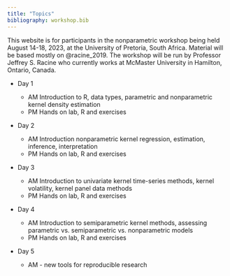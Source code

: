 ```yaml
---
title: "Topics"
bibliography: workshop.bib
---
```


This website is for participants in the nonparametric workshop being held August 14-18, 2023, at the University of Pretoria, South Africa. Material will be based mostly on @racine_2019. The workshop will be run by Professor Jeffrey S. Racine who currently works at McMaster University in Hamilton, Ontario, Canada.

- Day 1

  - AM Introduction to R, data types, parametric and nonparametric kernel density estimation
  - PM Hands on lab, R and exercises

- Day 2

  - AM Introduction nonparametric kernel regression, estimation, inference, interpretation
  - PM Hands on lab, R and exercises

- Day 3

  - AM Introduction to univariate kernel time-series methods, kernel volatility, kernel panel data methods
  - PM Hands on lab, R and exercises

- Day 4

  - AM Introduction to semiparametric kernel methods, assessing parametric vs. semiparametric vs. nonparametric models
  - PM Hands on lab, R and exercises
  
- Day 5

  - AM - new tools for reproducible research


